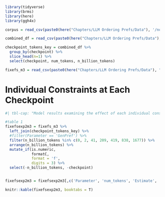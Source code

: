```r
library(tidyverse)
library(brms)
library(here)
library(ggh4x)

corpus = read_csv(paste0(here("Chapters/LLM Ordering Prefs/Data"), '/nonce_binoms.csv'))

combined_df = read_csv(paste0(here("Chapters/LLM Ordering Prefs/Data"), "/combined_df.csv"))

checkpoint_tokens_key = combined_df %>%
  group_by(checkpoint) %>%
  slice_head(n=1) %>%
  select(checkpoint, num_tokens, n_billion_tokens)

fixefs_m3 = read_csv(paste0(here("Chapters/LLM Ordering Prefs/Data"), "/fixefs_m3.csv"))

```

# Individual Constraints at Each Checkpoint {#sec-individual-constraints-at-each-checkpoint .appendix}

```r
#| tbl-cap: "Model results examining the effect of each individual constraint on LogOdds(AandB)."

#table 1
fixefsexp2m3 = fixefs_m3 %>%
  left_join(checkpoint_tokens_key) %>%
  #filter(Parameter == 'GenPref') %>%
  filter(n_billion_tokens %in% c(0, 2, 41, 209, 419, 838, 1677)) %>%
  arrange(n_billion_tokens) %>%
  mutate_if(is.numeric,
            formatC,
            format = 'f',
            digits = 3) %>%
  select(-n_billion_tokens, -checkpoint) 


fixefsexp2m3 = fixefsexp2m3[,c('Parameter', 'num_tokens', 'Estimate', 'Est.Error', 'Q2.5', 'Q97.5')]

knitr::kable(fixefsexp2m3, booktabs = T)
```
